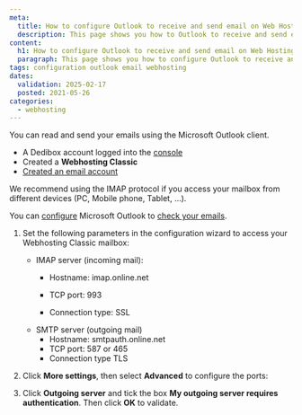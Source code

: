 ```yaml
---
meta:
  title: How to configure Outlook to receive and send email on Web Hosting Classic
  description: This page shows you how to Outlook to receive and send email on Scaleway Web Hosting Classic
content:
  h1: How to configure Outlook to receive and send email on Web Hosting Classic
  paragraph: This page shows you how to configure Outlook to receive and send emails on Scaleway Web Hosting Classic
tags: configuration outlook email webhosting
dates:
  validation: 2025-02-17
  posted: 2021-05-26
categories:
  - webhosting
---
```


<Macro id="webhosting-online" />

You can read and send your emails using the Microsoft Outlook client.

<Macro id="requirements" />

- A Dedibox account logged into the [console](https://console.online.net)
- Created a **Webhosting Classic**
- [Created an email account](/classic-hosting/how-to/create-email-account/)

<Message type="tip">
  We recommend using the IMAP protocol if you access your mailbox from different devices (PC, Mobile phone, Tablet, …).
</Message>

You can [configure](https://support.microsoft.com/en-us/office/add-an-email-account-to-outlook-6e27792a-9267-4aa4-8bb6-c84ef146101b) Microsoft Outlook to [check your emails](/classic-hosting/how-to/check-emails/).

1. Set the following parameters in the configuration wizard to access your Webhosting Classic mailbox:
    * IMAP server (incoming mail):
      * Hostname: imap.online.net
      * TCP port: 993

      * Connection type: SSL
    * SMTP server (outgoing mail)
      * Hostname: smtpauth.online.net
      * TCP port: 587 or 465
      * Connection type TLS

    <Lightbox src="scaleway-outlook2013-mutu.webp" alt="" />
2. Click **More settings**, then select **Advanced** to configure the ports:
    <Lightbox src="scaleway-outlook2013-ports.webp" alt />
3. Click **Outgoing server** and tick the box **My outgoing server requires authentication**. Then click **OK** to validate.
    <Lightbox src="scaleway-outlook2013-smtp.webp" alt />


